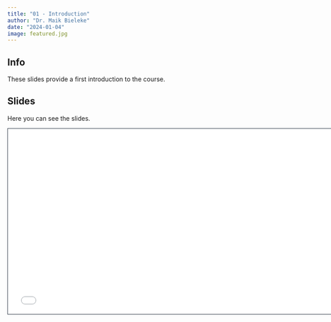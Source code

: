 ```yaml
---
title: "01 - Introduction"
author: "Dr. Maik Bieleke"
date: "2024-01-04"
image: featured.jpg
---
```


## Info

These slides provide a first introduction to the course.

## Slides

Here you can see the slides.

```{=html}
<iframe class="slide-deck" src="/slides/01-introduction/01-introduction.html" height="420" width="747" style="border: 1px solid #2e3846;"></iframe>
```

